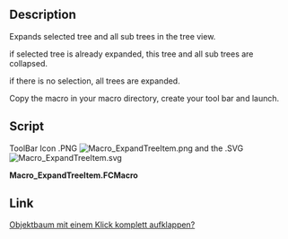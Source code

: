 <languages/>
<translate>

<!--T:1-->
{{Macro
|Name=Macro ExpandTreeItem
|Icon=Macro_ExpandTreeItem.svg
|Description=This macro expands selected tree and all sub trees in the tree view.<br/>If there is no selection, all trees are expanded.
|Author=wmayer, UR_
|Version=00.02
|Date=2019-07-25
|FCVersion=All
|Download=[https://wiki.freecad.org/images/9/94/Macro_ExpandTreeItem.svg ToolBar Icon]
}}

==Description== <!--T:2-->

<!--T:3-->
Expands selected tree and all sub trees in the tree view.

<!--T:4-->
if selected tree is already expanded, this tree and all sub trees are collapsed.

<!--T:5-->
if there is no selection, all trees are expanded.

<!--T:12—>
</translate>
[[File:Collapsed00.gif]]
<translate>

==Usage== <!--T:6-->

<!--T:7-->
Copy the macro in your macro directory, create your tool bar and launch.

==Script== <!--T:8-->

<!--T:13-->
ToolBar Icon .PNG [[File:Macro ExpandTreeItem.png]] and the .SVG [[File:Macro ExpandTreeItem.svg]]

</translate>
'''Macro_ExpandTreeItem.FCMacro'''

{{MacroCode|code=
# -*- coding: utf-8 -*-
#
# Expands selected tree and all sub trees in the tree view.
# if selected tree is already expanded this tree and all sub trees are collapsed True/False
# if there is no selection all trees are expanded
#
__Title__    = "Macro ExpandTreeItem"
__Author__   = "wmayer, UR_"
__Version__  = "00.02"
__Date__     = "2019-07-25"

import PySide
from PySide import QtGui ,QtCore
from PySide.QtGui import *
from PySide.QtCore import *

def toggleAll(tree, item, collapse):
    if collapse == False:
        tree.expandItem(item)
    elif collapse == True:  
        tree.collapseItem(item)

    for i in range(item.childCount()):
        toggleAll(tree, item.child(i), collapse)

mw = Gui.getMainWindow()
trees = mw.findChildren(QtGui.QTreeWidget)

for tree in trees:
    items = tree.selectedItems()

    try:
        if items == []:
            #tree.selectAll()                          # select all object
            for obj in FreeCAD.ActiveDocument.Objects: # select obj.OutList
                if len(obj.OutList) != 0:
                    Gui.Selection.addSelection(obj)
                    items = tree.selectedItems()
            for item in items:
                toggleAll(tree, item, False)
    except Exception:
        None

    for item in items:
            if item.isExpanded() == True:
                toggleAll(tree, item, True)
        #            print ("collapsing")
            else:
                toggleAll(tree, item, False)
        #            print ("expanding")

}}
<translate>

==Link== <!--T:10-->

<!--T:11-->
[https://forum.freecad.org/viewtopic.php?f=13&t=29406 Objektbaum mit einem Klick komplett aufklappen?]

</translate>
